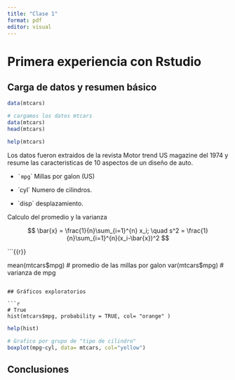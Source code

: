 ---
title: "Clase 1"
format: pdf
editor: visual
---

# Primera experiencia con Rstudio

## Carga de datos y resumen básico

``` r
data(mtcars)
```

```{r}
# cargamos los datos mtcars 
data(mtcars)
head(mtcars)
```

```{r}
help(mtcars)
```

Los datos fueron extraidos de la revista Motor trend US magazine del 1974 y resume las caracteristicas de 10 aspectos de un diseño de auto.

-   `` `mpg ``\` Millas por galon (US)

-   \`cyl\` Numero de cilindros.

-   \`disp\` desplazamiento.

Calculo del promedio y la varianza

$$
\bar{x} = \frac{1}{n}\sum_{i=1}^{n} x_i; \quad s^2 = \frac{1}{n}\sum_{i=1}^{n}(x_i-\bar{x})^2 
$$

```{{r}}

mean(mtcars$mpg) # promedio de las millas por galon
var(mtcars$mpg) # varianza de mpg

```

## Gráficos exploratorios

```{r}
# True
hist(mtcars$mpg, probability = TRUE, col= "orange" )
```

```{r}
help(hist)

```

```{r}
# Grafico por grupo de "tipo de cilindro"
boxplot(mpg~cyl, data= mtcars, col="yellow")
```

## Conclusiones

